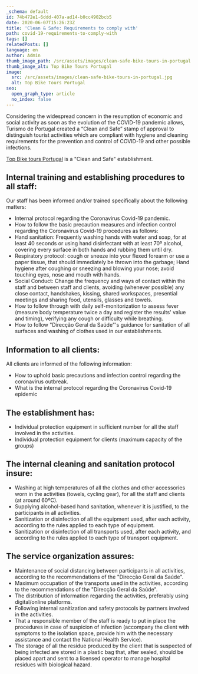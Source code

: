 ```yaml
---
_schema: default
id: 74b472e1-6ddd-407a-ad14-b0cc4902bcb5
date: 2020-06-07T15:26:23Z
title: 'Clean & Safe: Requirements to comply with'
path: covid-19-requirements-to-comply-with
tags: []
relatedPosts: []
language: en
author: Admin
thumb_image_path: /src/assets/images/clean-safe-bike-tours-in-portugal.jpg
thumb_image_alt: Top Bike Tours Portugal
image:
  src: /src/assets/images/clean-safe-bike-tours-in-portugal.jpg
  alt: Top Bike Tours Portugal
seo:
  open_graph_type: article
  no_index: false
---
```


Considering the widespread concern in the resumption of economic and social
activity as soon as the evolution of the COVID-19 pandemic allows, Turismo de
Portugal created a “Clean and Safe” stamp of approval to distinguish tourist
activities which are compliant with hygiene and cleaning requirements for the
prevention and control of COVID-19 and other possible infections.

[Top Bike tours Portugal](/) is a "Clean and Safe" establishment.

## Internal training and establishing procedures to all staff:

Our staff has been informed and/or trained specifically about the following
matters:

- Internal protocol regarding the Coronavirus Covid-19 pandemic.
- How to follow the basic precaution measures and infection control regarding
  the Coronavirus Covid-19 procedures as follows:
- Hand sanitation: Frequently washing hands with water and soap, for at least 40
  seconds or using hand disinfectant with at least 70º alcohol, covering every
  surface in both hands and rubbing them until dry.
- Respiratory protocol: cough or sneeze into your flexed forearm or use a paper
  tissue, that should immediately be thrown into the garbage; Hand hygiene after
  coughing or sneezing and blowing your nose; avoid touching eyes, nose and
  mouth with hands.
- Social Conduct: Change the frequency and ways of contact within the staff and
  between staff and clients, avoiding (whenever possible) any close contact,
  handshakes, kissing, shared workspaces, presential meetings and sharing food,
  utensils, glasses and towels.
- How to follow through with daily self-monitorization to assess fever (measure
  body temperature twice a day and register the results' value and timing),
  verifying any cough or difficulty while breathing.
- How to follow "Direcção Geral da Saúde"'s guidance for sanitation of all
  surfaces and washing of clothes used in our establishments.

## Information to all clients:

All clients are informed of the following information:

- How to uphold basic precautions and infection control regarding the
  coronavirus outbreak.
- What is the internal protocol regarding the Coronavirus Covid-19 epidemic

## The establishment has:

- Individual protection equipment in sufficient number for all the staff
  involved in the activities.
- Individual protection equipment for clients (maximum capacity of the groups)

## The internal cleaning and sanitation protocol insure:

- Washing at high temperatures of all the clothes and other accessories worn in
  the activities (towels, cycling gear), for all the staff and clients (at
  around 60ºC).
- Supplying alcohol-based hand sanitation, whenever it is justified, to the
  participants in all activities.
- Sanitization or disinfection of all the equipment used, after each activity,
  according to the rules applied to each type of equipment.
- Sanitization or disinfection of all transports used, after each activity, and
  according to the rules applied to each type of transport equipment.

## The service organization assures:

- Maintenance of social distancing between participants in all activities,
  according to the recommendations of the "Direcção Geral da Saúde".
- Maximum occupation of the transports used in the activities, according to the
  recommendations of the "Direcção Geral da Saúde".
- The distribution of information regarding the activities, preferably using
  digital/online platforms.
- Following internal sanitization and safety protocols by partners involved in
  the activities.
- That a responsible member of the staff is ready to put in place the procedures
  in case of suspicion of infection (accompany the client with symptoms to the
  isolation space, provide him with the necessary assistance and contact the
  National Health Service).
- The storage of all the residue produced by the client that is suspected of
  being infected are stored in a plastic bag that, after sealed, should be
  placed apart and sent to a licensed operator to manage hospital residues with
  biological hazard.
